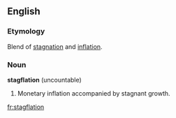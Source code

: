 ==English==

===Etymology===
Blend of [[stagnation]] and [[inflation]].

===Noun===
'''stagflation''' (uncountable)

# Monetary inflation accompanied by stagnant growth.

[[fr:stagflation]]